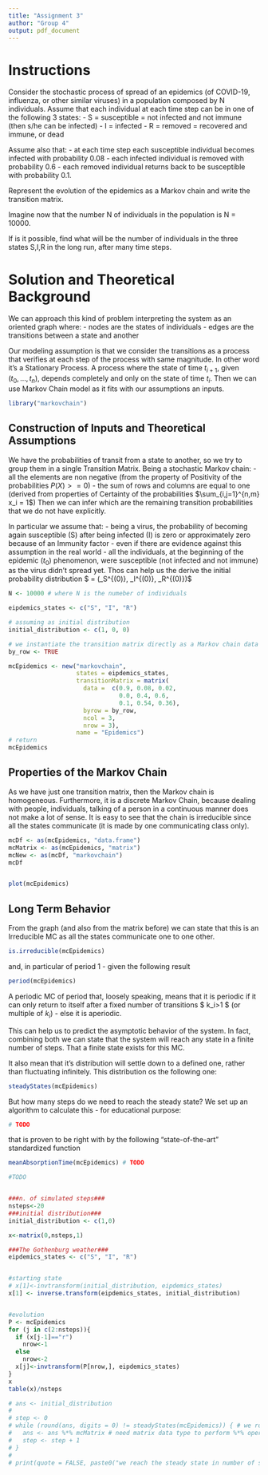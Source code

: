 ```yaml
---
title: "Assignment 3"
author: "Group 4"
output: pdf_document
---
```


# Instructions

Consider the stochastic process of spread of an epidemics (of COVID-19, influenza, or other similar viruses) in a population composed by N individuals.
Assume that each individual at each time step can be in one of the following 3 states:
- S = susceptible = not infected and not immune (then s/he can be infected)
- I = infected
- R = removed = recovered and immune, or dead

Assume also that:
- at each time step each susceptible individual becomes infected with probability 0.08
- each infected individual is removed with probability 0.6
- each removed individual returns back to be susceptible with probability 0.1.

Represent the evolution of the epidemics as a Markov chain and write the transition matrix.

Imagine now that the number N of individuals in the population is N = 10000.

If is it possible, find what will be the number of individuals in the three states S,I,R in the long run, after many time steps.

# Solution and Theoretical Background

We can approach this kind of problem interpreting the system as an oriented graph where:
- nodes are the states of individuals
- edges are the transitions between a state and another

Our modeling assumption is that we consider the transitions as a process that verifies at each step of the process with same magnitude. In other word it's a Stationary Process.
A process where the state of time $t_{i+1}$, given $(t_0,...,t_n)$, depends completely and only on the state of time $t_{i}$.
Then we can use Markov Chain model as it fits with our assumptions an inputs.

```r
library("markovchain")
```
## Construction of Inputs and Theoretical Assumptions

We have the probabilities of transit from a state to another, so we try to group them in a single Transition Matrix.
Being a stochastic Markov chain:
- all the elements are non negative (from the property of Positivity of the probabilities $P(X)>=0$)
- the sum of rows and columns are equal to one (derived from properties of Certainty of the probabilities $\sum_{i,j=1}^{n,m} x_i = 1$)
Then we can infer which are the remaining transition probabilities that we do not have explicitly.

In particular we assume that:
- being a virus, the probability of becoming again susceptible (S) after being infected (I) is zero or approximately zero because of an Immunity factor - even if there are evidence against this assumption in the real world
- all the individuals, at the beginning of the epidemic ($t_0$) phenomenon, were susceptible (not infected and not immune) as the virus didn't spread yet. Thos can help us the derive the initial probability distribution $ \mu = (\mu_S^{(0)}, \mu_I^{(0)}, \mu_R^{(0)})$ 

```r
N <- 10000 # where N is the numeber of individuals

eipdemics_states <- c("S", "I", "R")

# assuming as initial distribution
initial_distribution <- c(1, 0, 0) 

# we instantiate the transition matrix directly as a Markov chain data type
by_row <- TRUE

mcEpidemics <- new("markovchain", 
                   states = eipdemics_states,
                   transitionMatrix = matrix(
                     data =  c(0.9, 0.08, 0.02,
                               0.0, 0.4, 0.6,
                               0.1, 0.54, 0.36),
                     byrow = by_row,
                     ncol = 3,
                     nrow = 3),
                   name = "Epidemics")
# return
mcEpidemics
```

## Properties of the Markov Chain
As we have just one transition matrix, then the Markov chain is homogeneous.
Furthermore, it is a discrete Markov Chain, because dealing with people, individuals, talking of a person in a continuous manner does not make a lot of sense.
It is easy to see that the chain is irreducible since all the states communicate (it is made by one communicating class only).


```r
mcDf <- as(mcEpidemics, "data.frame")
mcMatrix <- as(mcEpidemics, "matrix")
mcNew <- as(mcDf, "markovchain")
mcDf


plot(mcEpidemics)
```

## Long Term Behavior

From the graph (and also from the matrix before) we can state that this is an Irreducible MC as all the states communicate one to one other.

```r
is.irreducible(mcEpidemics)
```
and, in particular of period 1 - given the following result 

```r
period(mcEpidemics)
```
A periodic MC of period that, loosely speaking, means that  it is periodic if it can only return to itself after a fixed number of transitions $ k_i>1 $ (or multiple of $k_i$) - else it is aperiodic.

This can help us to predict the asymptotic behavior of the system.
In fact, combining both we can state that the system will reach any state in a finite number of steps. That a finite state exists for this MC.

It also mean that it's distribution will settle down to a defined one, rather than fluctuating infinitely. This distribution os the following one:

```r
steadyStates(mcEpidemics)
```

But how many steps do we need to reach the steady state?
We set up an algorithm to calculate this - for educational purpose:

```r
# TODO
```

that is proven to be right with by the following "state-of-the-art" standardized function
```r
meanAbsorptionTime(mcEpidemics) # TODO
```



```r
#TODO


###n. of simulated steps###
nsteps<-20
###initial distribution###
initial_distribution <- c(1,0)

x<-matrix(0,nsteps,1)

###The Gothenburg weather###
eipdemics_states <- c("S", "I", "R")


#starting state
# x[1]<-invtransform(initial_distribution, eipdemics_states)
x[1] <- inverse.transform(eipdemics_states, initial_distribution)


#evolution
P <- mcEpidemics
for (j in c(2:nsteps)){
  if (x[j-1]=="r") 
    nrow<-1 
  else 
    nrow<-2
  x[j]<-invtransform(P[nrow,], eipdemics_states)
}
x
table(x)/nsteps
```




```r

# ans <- initial_distribution
# 
# step <- 0
# while (round(ans, digits = 0) != steadyStates(mcEpidemics)) { # we round values as discrete individuals are meaningless in percentage
#   ans <- ans %*% mcMatrix # need matrix data type to perform %*% operator
#   step <- step + 1
# }
# 
# print(quote = FALSE, paste0("we reach the steady state in number of steps: ", step))
```



